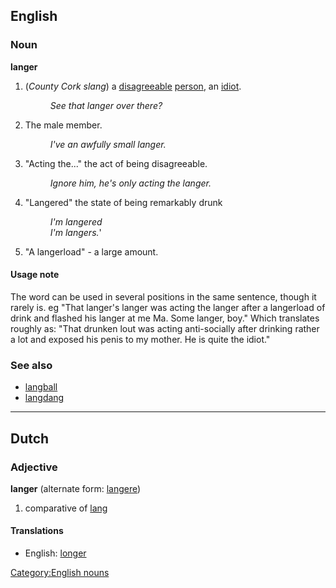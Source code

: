 ==English==
===Noun===
[[Category:English nouns]]
'''langer'''
#(''County Cork slang'') a [[disagreeable]] [[person]], an [[idiot]].
#:''See that langer over there?''
# The male member.
#:''I've an awfully small langer.''
# "Acting the..." the act of being disagreeable.
#:''Ignore him, he's only acting the langer.''
# "Langered" the state of being remarkably drunk
#:''I'm langered''
#:''I'm langers.'''
# "A langerload" - a large amount.
====Usage note====
The word can be used in several positions in the same sentence, though it rarely is.
eg "That langer's langer was acting the langer after a langerload of drink and flashed his langer at me Ma. Some langer, boy."
Which translates roughly as:
"That drunken lout was acting anti-socially after drinking rather a lot and exposed his penis to my mother. He is quite the idiot."

===See also===
* [[langball]]
* [[langdang]]

----
==Dutch==
===Adjective===
'''langer''' (alternate form: [[langere]])

# comparative of [[lang]]

====Translations====
*English: [[longer]]